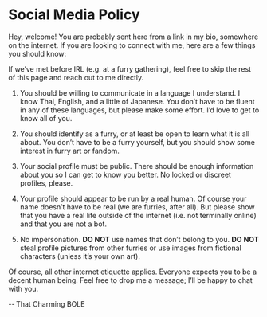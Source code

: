 # Social Media Policy

Hey, welcome!
You are probably sent here from a link in my bio, somewhere on the internet.
If you are looking to connect with me, here are a few things you should know:

<div class="callout">
  If we’ve met before IRL <span class="muted">(e.g. at a furry gathering)</span>,
  feel free to skip the rest of this page and reach out to me directly.
</div>

1. You should be willing to communicate in a language I understand.
   I know Thai, English, and a little of Japanese.
   <span class="muted">You don’t have to be fluent in any of these languages,
   but please make some effort.
   I’d love to get to know all of you.</span>

2. You should identify as a furry,
   or at least be open to learn what it is all about.
   <span class="muted">You don’t have to be a furry yourself,
   but you should show some interest in furry art or fandom.</span>

3. Your social profile must be public.
   There should be enough information about you so I can get to know you better.
   <span class="muted">No locked or discreet profiles, please.</span>

4. Your profile should appear to be run by a real human.
   <span class="muted">Of course your name doesn’t have to be real
   (we are furries, after all).</span>
   But please show that you have a real life outside of the internet
   <span class="muted">(i.e. not terminally online)</span>
   and that you are not a bot.

5. No impersonation.
   **DO NOT** use names that don’t belong to you.
   **DO NOT** steal profile pictures from other furries
   or use images from fictional characters
   <span class="muted">(unless it’s your own art)</span>.

Of course, all other internet etiquette applies.
Everyone expects you to be a decent human being.
Feel free to drop me a message; I’ll be happy to chat with you.

\-- That Charming BOLE
